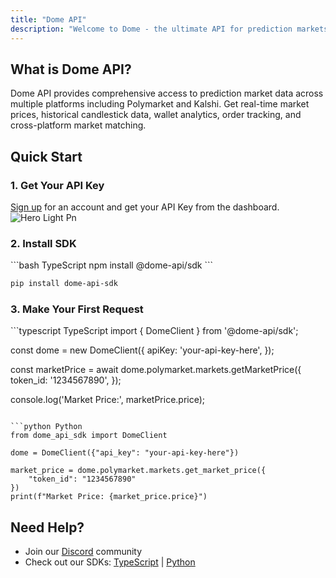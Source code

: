 ```yaml
---
title: "Dome API"
description: "Welcome to Dome - the ultimate API for prediction markets"
---
```


## What is Dome API?

Dome API provides comprehensive access to prediction market data across multiple platforms including Polymarket and Kalshi. Get real-time market prices, historical candlestick data, wallet analytics, order tracking, and cross-platform market matching.

## Quick Start

### 1. Get Your API Key

[Sign up](https://www.domeapi.io/) for an account and get your API Key from the dashboard.
![Hero Light Pn](/images/hero-light.png)

### 2. Install SDK

<CodeGroup>
```bash TypeScript
npm install @dome-api/sdk
```

```bash Python
pip install dome-api-sdk
```

</CodeGroup>

### 3. Make Your First Request

<CodeGroup>
```typescript TypeScript
import { DomeClient } from '@dome-api/sdk';

const dome = new DomeClient({
apiKey: 'your-api-key-here',
});

const marketPrice = await dome.polymarket.markets.getMarketPrice({
token_id: '1234567890',
});

console.log('Market Price:', marketPrice.price);

````

```python Python
from dome_api_sdk import DomeClient

dome = DomeClient({"api_key": "your-api-key-here"})

market_price = dome.polymarket.markets.get_market_price({
    "token_id": "1234567890"
})
print(f"Market Price: {market_price.price}")
````

</CodeGroup>

## Need Help?

- Join our [Discord](https://discord.gg/fKAbjNAbkt) community
- Check out our SDKs: [TypeScript](https://github.com/kurushdubash/dome-sdk-ts) | [Python](https://github.com/kurushdubash/dome-sdk-py)
